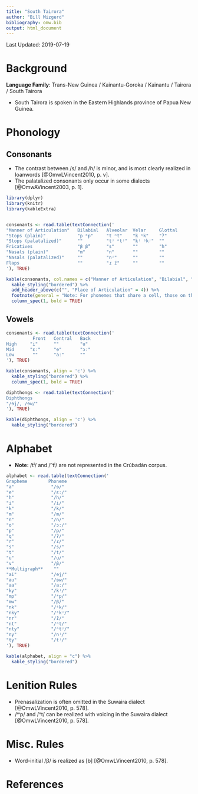 ```yaml
---
title: "South Tairora"
author: "Bill Mizgerd"
bibliography: omw.bib
output: html_document
---
```


Last Updated: 2019-07-19

# Background

**Language Family**: Trans-New Guinea / Kainantu-Goroka / Kainantu / Tairora / South Tairora

* South Tairora is spoken in the Eastern Highlands province of Papua New Guinea.

# Phonology

## Consonants

* The contrast between /s/ and /h/ is minor, and is most clearly realized in loanwords [@OmwLVincent2010, p. v].
* The palatalized consonants only occur in some dialects [@OmwAVincent2003, p. 1].

```r

library(dplyr)
library(knitr)
library(kableExtra)


consonants <- read.table(textConnection('
"Manner of Articulation"   Bilabial   Alveolar  Velar     Glottal
"Stops (plain)"            "p ᵐp"     "t ⁿt"    "k ᵑk"    "ʔ"
"Stops (palatalized)"      ""         "tʲ ⁿtʲ"  "kʲ ᵑkʲ"  ""
Fricatives                 "β β̃"      "s"       ""        "h"
"Nasals (plain)"           "m"        "n"       ""        ""
"Nasals (palatalized)"     ""         "nʲ"      ""        ""
Flaps                      ""         "ɾ ɾ̃"     ""        ""
'), TRUE)

kable(consonants, col.names = c("Manner of Articulation", "Bilabial", "Alveolar", "Velar", "Glottal"), align = 'c') %>%
  kable_styling("bordered") %>%
  add_header_above(c("", "Place of Articulation" = 4)) %>%
  footnote(general = "Note: For phonemes that share a cell, those on the left of each cell are plain, and phonemes to the right of each cell are nasalized or prenasalized.", general_title = "") %>%
  column_spec(1, bold = TRUE)
```

## Vowels

```r
consonants <- read.table(textConnection('
          Front   Central   Back
High     "i"      ""        "u"
Mid      "ɛː"     "ɘ"       "ɔː"
Low       ""      "aː"      ""
'), TRUE)

kable(consonants, align = 'c') %>%
  kable_styling("bordered") %>%
  column_spec(1, bold = TRUE)

diphthongs <- read.table(textConnection('
Diphthongs
"/ɘj/, /ɘw/"
'), TRUE)

kable(diphthongs, align = 'c') %>%
  kable_styling("bordered")
```  

# Alphabet

* **Note:** /tʲ/ and /ⁿtʲ/ are not represented in the Crúbadán corpus.

```r

alphabet <- read.table(textConnection('
Grapheme        Phoneme
"a"              "/ɘ/"   
"e"              "/ɛː/"  
"h"              "/h/"  
"i"              "/i/"  
"k"              "/k/"   
"m"              "/m/"  
"n"              "/n/"   
"o"              "/ɔː/"  
"p"              "/p/"  
"q"              "/ʔ/"  
"r"              "/ɾ/"  
"s"              "/s/"  
"t"              "/t/"   
"u"              "/u/"  
"v"              "/β/"  
**Multigraph**    ""
"ai"             "/ɘj/"  
"au"             "/ɘw/"  
"aa"             "/aː/"
"ky"             "/kʲ/"
"mp"             "/ᵐp/"  
"mw"             "/β̃/"  
"nk"             "/ᵑk/"  
"nky"            "/ᵑkʲ/"  
"nr"             "/ɾ̃/"  
"nt"             "/ⁿt/"  
"nty"            "/ⁿtʲ/"  
"ny"             "/nʲ/"
"ty"             "/tʲ/"
'), TRUE)

kable(alphabet, align = "c") %>%
  kable_styling("bordered")
```

# Lenition Rules

* Prenasalization is often omitted in the Suwaira dialect [@OmwLVincent2010, p. 578].
* /ᵐp/ and /ⁿt/ can be realized with voicing in the Suwaira dialect [@OmwLVincent2010, p. 578].

# Misc. Rules

* Word-initial /β/ is realized as [b] [@OmwLVincent2010, p. 578].

# References
